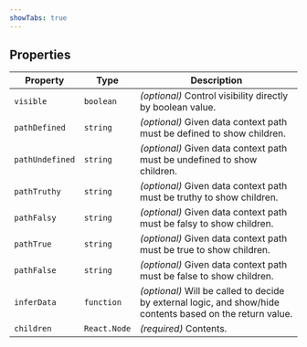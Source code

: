 ```yaml
---
showTabs: true
---
```


## Properties

| Property        | Type         | Description                                                                                                |
| --------------- | ------------ | ---------------------------------------------------------------------------------------------------------- |
| `visible`       | `boolean`    | _(optional)_ Control visibility directly by boolean value.                                                 |
| `pathDefined`   | `string`     | _(optional)_ Given data context path must be defined to show children.                                     |
| `pathUndefined` | `string`     | _(optional)_ Given data context path must be undefined to show children.                                   |
| `pathTruthy`    | `string`     | _(optional)_ Given data context path must be truthy to show children.                                      |
| `pathFalsy`     | `string`     | _(optional)_ Given data context path must be falsy to show children.                                       |
| `pathTrue`      | `string`     | _(optional)_ Given data context path must be true to show children.                                        |
| `pathFalse`     | `string`     | _(optional)_ Given data context path must be false to show children.                                       |
| `inferData`     | `function`   | _(optional)_ Will be called to decide by external logic, and show/hide contents based on the return value. |
| `children`      | `React.Node` | _(required)_ Contents.                                                                                     |
